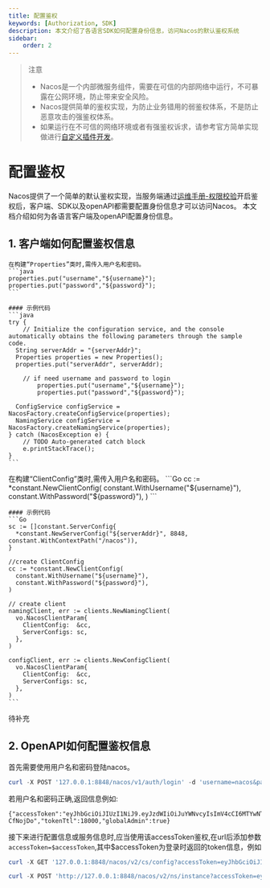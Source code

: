 ```yaml
---
title: 配置鉴权
keywords: [Authorization, SDK]
description: 本文介绍了各语言SDK如何配置身份信息，访问Nacos的默认鉴权系统
sidebar:
    order: 2
---
```



> 注意
> - Nacos是一个内部微服务组件，需要在可信的内部网络中运行，不可暴露在公网环境，防止带来安全风险。
> - Nacos提供简单的鉴权实现，为防止业务错用的弱鉴权体系，不是防止恶意攻击的强鉴权体系。
> - 如果运行在不可信的网络环境或者有强鉴权诉求，请参考官方简单实现做进行[自定义插件开发](../../plugin/auth-plugin.md)。

# 配置鉴权

Nacos提供了一个简单的默认鉴权实现，当服务端通过[运维手册-权限校验](../admin/auth.mdx)开启鉴权后，客户端、SDK以及openAPI都需要配置身份信息才可以访问Nacos。 本文档介绍如何为各语言客户端及openAPI配置身份信息。

## 1. 客户端如何配置鉴权信息

<Tabs>
  <TabItem label="Java">

    在构建“Properties”类时,需传入用户名和密码。
    ```java
    properties.put("username","${username}");
    properties.put("password","${password}");
    ```

    #### 示例代码
    ```java
    try {
        // Initialize the configuration service, and the console automatically obtains the following parameters through the sample code.
      String serverAddr = "{serverAddr}";
      Properties properties = new Properties();
      properties.put("serverAddr", serverAddr);

        // if need username and password to login
            properties.put("username","${username}");
            properties.put("password","${password}");

      ConfigService configService = NacosFactory.createConfigService(properties);
      NamingService configService = NacosFactory.createNamingService(properties);
    } catch (NacosException e) {
        // TODO Auto-generated catch block
        e.printStackTrace();
    }
    ```

  </TabItem>
  <TabItem label="Go">
    在构建“ClientConfig”类时,需传入用户名和密码。
    ```Go
      cc := *constant.NewClientConfig(
        constant.WithUsername("${username}"),
        constant.WithPassword("${password}"),
      )
    ```

    #### 示例代码
    ```Go
    sc := []constant.ServerConfig{
      *constant.NewServerConfig("${serverAddr}", 8848, constant.WithContextPath("/nacos")),
    }

    //create ClientConfig
    cc := *constant.NewClientConfig(
      constant.WithUsername("${username}"),
      constant.WithPassword("${password}"),
    )

    // create client
    namingClient, err := clients.NewNamingClient(
      vo.NacosClientParam{
        ClientConfig:  &cc,
        ServerConfigs: sc,
      },
    )

    configClient, err := clients.NewConfigClient(
      vo.NacosClientParam{
        ClientConfig:  &cc,
        ServerConfigs: sc,
      },
    )
    ```
  </TabItem>
  <TabItem label="其他语言">
     待补充
  </TabItem>
</Tabs>

## 2. OpenAPI如何配置鉴权信息

首先需要使用用户名和密码登陆nacos。

```powershell
curl -X POST '127.0.0.1:8848/nacos/v1/auth/login' -d 'username=nacos&password=nacos'
```

若用户名和密码正确,返回信息例如:

```
{"accessToken":"eyJhbGciOiJIUzI1NiJ9.eyJzdWIiOiJuYWNvcyIsImV4cCI6MTYwNTYyOTE2Nn0.2TogGhhr11_vLEjqKko1HJHUJEmsPuCxkur-CfNojDo","tokenTtl":18000,"globalAdmin":true}
```

接下来进行配置信息或服务信息时,应当使用该accessToken鉴权,在url后添加参数`accessToken=$accessToken`,其中$accessToken为登录时返回的token信息，例如

```powershell
curl -X GET '127.0.0.1:8848/nacos/v2/cs/config?accessToken=eyJhbGciOiJIUzI1NiJ9.eyJzdWIiOiJuYWNvcyIsImV4cCI6MTYwNTYyMzkyM30.O-s2yWfDSUZ7Svd3Vs7jy9tsfDNHs1SuebJB4KlNY8Q&dataId=nacos.example.1&group=nacos_group'
```

```powershell
curl -X POST 'http://127.0.0.1:8848/nacos/v2/ns/instance?accessToken=eyJhbGciOiJIUzI1NiJ9.eyJzdWIiOiJuYWNvcyIsImV4cCI6MTYwNTYyMzkyM30.O-s2yWfDSUZ7Svd3Vs7jy9tsfDNHs1SuebJB4KlNY8Q&port=8848&healthy=true&ip=11.11.11.11&weight=1.0&serviceName=nacos.test.3'
```
